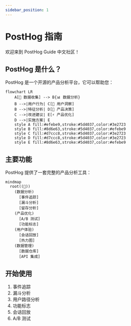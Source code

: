 ```yaml
---
sidebar_position: 1
---
```



# PostHog 指南

<GitHubCard repo="PostHog/posthog" />

欢迎来到 PostHog Guide 中文社区！

## PostHog 是什么？

PostHog 是一个开源的产品分析平台，它可以帮助您：

```mermaid
flowchart LR
    A[🦔 数据收集] --> B{📊 数据分析}
    B -->|用户行为| C[👥 用户洞察]
    B -->|特征分析| D[🎯 产品决策]
    C -->|改进建议| E[⚡️ 产品优化]
    D -->|实施方案| E
    style A fill:#efebe9,stroke:#5d4037,color:#3e2723
    style B fill:#8d6e63,stroke:#5d4037,color:#efebe9
    style C fill:#d7ccc8,stroke:#5d4037,color:#3e2723
    style D fill:#d7ccc8,stroke:#5d4037,color:#3e2723
    style E fill:#8d6e63,stroke:#5d4037,color:#efebe9
```

## 主要功能

PostHog 提供了一套完整的产品分析工具：

```mermaid
mindmap
  root((🦔))
    (数据分析)
      [事件追踪]
      [漏斗分析]
      [留存分析]
    (产品优化)
      [A/B 测试]
      [功能标志]
    (用户体验)
      [会话回放]
      [热力图]
    (数据管理)
      [数据仓库]
      [API 集成]
```

## 开始使用

1. 事件追踪
2. 漏斗分析
3. 用户路径分析
4. 功能标志
5. 会话回放
6. A/B 测试
